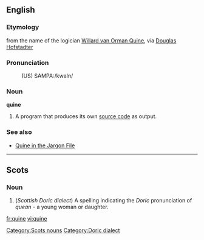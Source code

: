 ==English==

===Etymology===
from the name of the logician [[w:Willard Van Orman Quine|Willard van Orman Quine]], via [[w:Douglas Hofstadter|Douglas Hofstadter]]

===Pronunciation===
:(US) SAMPA:/kwaIn/

===Noun===
'''quine'''
{{wikipedia}}
# {{computing}} A program that produces its own [[source code]] as output.

===See also===
*[http://catb.org/~esr/jargon/html/Q/quine.html Quine in the Jargon File]

----

{{rfc|bad language heading}}
==Scots==
<!-- Evidently a dialect in Scotland -->
[[Category:Scots nouns]]
[[Category:Doric dialect]]

===Noun===
<!-- Most likely cognate with "quean", "queen", Swedish "kvinna" (sp?) etc. -->
#  (''Scottish Doric dialect'') A spelling indicating the ''Doric'' pronunciation of ''quean'' - a young woman or daughter.

[[fr:quine]]
[[vi:quine]]